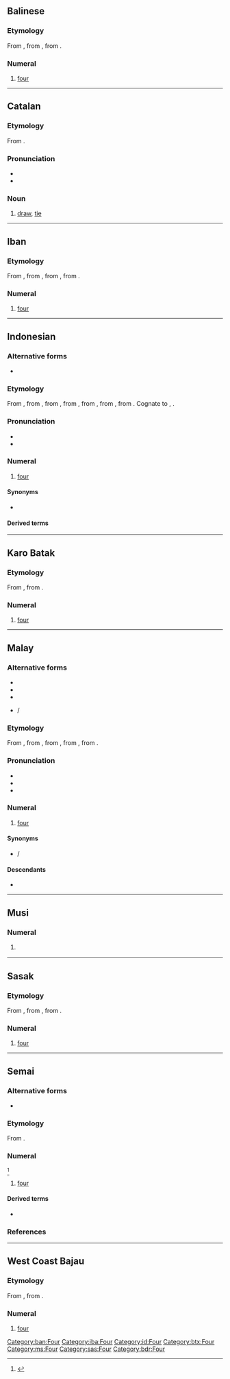 {{also|ĕmpat}}
==Balinese==

===Etymology===
From {{inh|ban|poz-msa-pro|*əmpat}}, from {{inh|ban|poz-pro|*əpat}}, from {{inh|ban|map-pro|*Səpat}}.

===Numeral===
{{head|ban|numeral|cat2=cardinal numbers}}

# [[four]]

[[Category:ban:Four]]

----

==Catalan==

===Etymology===
From {{m|ca|empatar}}.

===Pronunciation===
* {{ca-IPA}}
* {{rhymes|ca|at|s=2}}

===Noun===
{{ca-noun|m}}

# [[draw]], [[tie]] {{q|not a win nor a loss}}

----

==Iban==

===Etymology===
From {{inh|iba|poz-mcm-pro|*əmpat}}, from {{inh|iba|poz-msa-pro|*əmpat}}, from {{inh|iba|poz-pro|*əpat}}, from {{inh|iba|map-pro|*Səpat}}.

===Numeral===
{{head|iba|numeral|cat2=cardinal numbers}}

# [[four]]

[[Category:iba:Four]]

----

==Indonesian==
{{cardinalbox|id|3|4|5|tiga|lima|ord=keempat}}

===Alternative forms===
* {{alter|id|pat||clipping}}

===Etymology===
From {{inh|id|ms|empat}}, from {{inh|id|ms-cla|empat}}, from {{inh|id|poz-mly-pro|*əmpat}}, from {{inh|id|poz-mcm-pro|*əmpat}}, from {{inh|id|poz-msa-pro|*əmpat}}, from {{inh|id|poz-pro|*əpat}}, from {{inh|id|map-pro|*Səpat}}. Cognate to {{cog|fj|va}}, {{cog|rar|ā}}.

===Pronunciation===
* {{IPA|id|/əm.pat/}}
* {{audio|id|Id-empat.ogg|audio}}

===Numeral===
{{head|id|numeral|cat2=cardinal numbers}}

# [[four]]
#: {{ux|id|Tujuh kurang '''empat''' sama dengan tiga.|Seven minus '''four''' equals three.}}

====Synonyms====
* {{l|id|catur}}

====Derived terms====
{{der4|id|title=Terms derived from ''empat''
| berempat
| memperempat
| perempatan
| seperempat
| empat mata
}}

[[Category:id:Four]]

----

==Karo Batak==

===Etymology===
From {{inh|btx|poz-pro|*əpat}}, from {{inh|btx|map-pro|*Səpat}}.

===Numeral===
{{head|btx|numeral|cat2=cardinal numbers}}

# [[four]]

[[Category:btx:Four]]

----

==Malay==
{{cardinalbox|ms|3|4|5|tiga|lima|ord=keempat}}

===Alternative forms===
* {{l|ms|ĕmpat}}
* {{l|ms|ampat}}
* {{l|ms|ămpat}}
* {{l|ms|pat}} / {{l|ms|ڤت|sc=Arab}}

===Etymology===
From {{inh|ms|poz-mly-pro|*əmpat}}, from {{inh|ms|poz-mcm-pro|*əmpat}}, from {{inh|ms|poz-msa-pro|*əmpat}}, from {{inh|ms|poz-pro|*əpat}}, from {{inh|ms|map-pro|*Səpat}}.

===Pronunciation===
* {{IPA|ms|/əmpat/}}
* {{rhymes|ms|əmpat|pat|at}}
* {{audio|ms|Ms-MY-empat.ogg|Audio (MY)}}

===Numeral===
{{ms-num|j=امڤت}}

# [[four]] {{cln|ms|cardinal numbers}}

====Synonyms====
* {{l|ms|catur}} / {{l|ms|چاتور|sc=Arab}}

====Descendants====
* {{desc|id|empat}}

[[Category:ms:Four]]

----

==Musi==
{{cardinalbox|mui|3|4|5|tigé|limé}}

===Numeral===
{{head|mui|numeral}}

# {{cln|mui|cardinal numbers}} {{l|en|four}}

----

==Sasak==

===Etymology===
From {{inh|sas|poz-msa-pro|*əmpat}}, from {{inh|sas|poz-pro|*əpat}}, from {{inh|sas|map-pro|*Səpat}}.

===Numeral===
{{head|sas|numeral|cat2=cardinal numbers}}

# [[four]]

[[Category:sas:Four]]

----

==Semai==
{{cardinalbox|sea|3|4|5|niq|limaaq|ord=i'empat}}

===Alternative forms===
* {{alt|sea|mpat}}

===Etymology===
From {{bor|sea|ms|empat|t=four}}.

===Numeral===
{{head|sea|numeral}}<ref>{{R:Basrim 2008}}</ref>

# [[four]] {{cln|sea|cardinal numbers}}

====Derived terms====
* {{l|sea|i'empat}}

===References===
<references/>

----

==West Coast Bajau==

===Etymology===
From {{inh|bdr|poz-pro|*əpat}}, from {{inh|bdr|map-pro|*Səpat}}.

===Numeral===
{{head|bdr|numeral|cat2=cardinal numbers}}

# [[four]]

[[Category:bdr:Four]]
